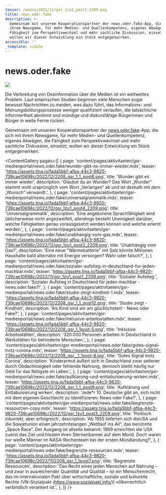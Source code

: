 ```yaml
---
teaser: /media/2022/11/gsr_1zu1_post1_2209.png
title: news.oder.fake
description: >-
  Gemeinsam mit unserem Kooperationspartner der news.oder.fake-App, die sich mit
  ihrem Newsgame, für mehr Medien- und Quellenkompetenz, eigenes Abwägen, die
  Fähigkeit zum Perspektivwechsel und mehr sachliche Diskussion, einsetzt,
  wollen wir dieser Entwicklung ein Stück entgegenwirken.
accessible: ''
_template: simple
---
```


# news.oder.fake

![](/media/2022/12/neutraler-webbaner-news-oder-fake.jpg)

Die Verbreitung von Desinformation über die Medien ist ein weltweites Problem. Laut empirischen Studien beginnen viele Menschen sogar bewusst Nachrichten zu meiden, was dazu führt, das Informations- und Meinungsbildungsprozesse weniger qualifiziert verlaufen, die tatsächliche Informiertheit abnimmt und mündige und diskursfähige Bürgerinnen und Bürger in weite Ferne rücken.

Gemeinsam mit unserem Kooperationspartner der [news.oder.fake](https://newsoderfake.de/)-App, die sich mit ihrem Newsgame, für mehr Medien- und Quellenkompetenz, eigenes Abwägen, die Fähigkeit zum Perspektivwechsel und mehr sachliche Diskussion, einsetzt, wollen wir dieser Entwicklung ein Stück entgegenwirken.

<ContentGallery
  pages={[
    {
      page: 'content/pages/aktivitaeten/gsr-medienportal/news.oder.fake/wunder-gibt-es-immer-wieder.mdx',
      teaser:
        'https://assets.tina.io/fada5bbf-afba-44c3-9820-739cae10698c/2022/12/2208_gsr_1_1_post6.png',
      title: 'Wunder gibt es immer wieder',
      description:
        'Glaubst du an Wunder? Das Wort „Wunder“ stammt wohl ursprünglich vom Wort „Verlangen“ ab und ist deshalb mit dem „Wunsch“ verwandt.',
    },
    {
      page: 'content/pages/aktivitaeten/gsr-medienportal/news.oder.fake/universalgrammatik.mdx',
      teaser:
        'https://assets.tina.io/fada5bbf-afba-44c3-9820-739cae10698c/2022/12/gsr_1zu1_post4_2209.png',
      title: 'Universalgrammatik',
      description:
        'Eine angeborene Sprachfähigkeit wird üblicherweise nicht angezweifelt, allerdings besteht Uneinigkeit darüber, welche Fähigkeiten genau vorausgesetzt werden können und welche erlernt werden.',
    },
    {
      page: 'content/pages/aktivitaeten/gsr-medienportal/news.oder.fake/unabhangig-vom-gas.mdx',
      teaser:
        'https://assets.tina.io/fada5bbf-afba-44c3-9820-739cae10698c/2022/12/gsr_1zu1_post2_2209.png',
      title: 'Unabhängig vom Gas?',
      description:
        'Eine neue "Wärmebatterie" mit Salz könnte Millionen Haushalte bald alternativ mit Energie versorgen? Wahr oder falsch?',
    },
    {
      page: 'content/pages/aktivitaeten/gsr-medienportal/news.oder.fake/sozialer-aufstieg-in-deutschland-fur-jeden-machbar.mdx',
      teaser:
        'https://assets.tina.io/fada5bbf-afba-44c3-9820-739cae10698c/2022/11/gsr_1zu1_post1_2209.png',
      title: 'Sozialer Aufstieg ',
      description:
        'Sozialer Aufstieg in Deutschland für jeden machbar - news.oder.fake?!',
    },
    {
      page: 'content/pages/aktivitaeten/gsr-medienportal/news.oder.fake/studie-zeigt-kindheit-1.mdx',
      teaser:
        'https://assets.tina.io/fada5bbf-afba-44c3-9820-739cae10698c/2022/12/2208_gsr_1_1_post12.png',
      title: 'Studie zeigt - Kindheit',
      description: 'Als Kind sind wir am glücklichsten! - News oder Fake?',
    },
    {
      page: 'content/pages/aktivitaeten/gsr-medienportal/news.oder.fake/inklusive-arbeitsstatten.mdx',
      teaser:
        'https://assets.tina.io/fada5bbf-afba-44c3-9820-739cae10698c/2022/12/2208_gsr_1_1post-5.png',
      title: 'Inklusive Arbeitsstätten',
      description:
        '320.000 Personen arbeiten in Deutschland in Werkstätten für behinderte Menschen.',
    },
    {
      page: 'content/pages/aktivitaeten/gsr-medienportal/news.oder.fake/gutes-signal-trotz-corona.mdx',
      teaser:
        'https://assets.tina.io/fada5bbf-afba-44c3-9820-739cae10698c/2022/12/2208_gsr__1_1post-8.jpg',
      title: 'Gutes Signal trotz Corona',
      description:
        'Kinderarmut äußert sich in Deutschland zwar seltener durch Obdachlosigkeit oder fehlende Nahrung, dennoch bleibt häufig nur Geld für das Nötigste im Leben.',
    },
    {
      page: 'content/pages/aktivitaeten/gsr-medienportal/news.oder.fake/aufklarung-und-enttabuisierung-wirken.mdx',
      teaser:
        'https://assets.tina.io/fada5bbf-afba-44c3-9820-739cae10698c/2022/12/2208_gsr_1_1_post9.png',
      title: 'Aufklärung und Enttabuisierung wirken',
      description:
        'Jede*r 10. Deutsche gibt an, sich nicht mit dem eigenen Geschlecht zu identifizieren: News oder Fake?',
    },
    {
      page: 'content/pages/aktivitaeten/gsr-medienportal/news.oder.fake/begrenzte-ressourcen-copy.mdx',
      teaser:
        'https://assets.tina.io/fada5bbf-afba-44c3-9820-739cae10698c/2022/12/gsr_1zu1_post3_2209.png',
      title: 'Politisch inkorrekt, aber erfolgreich',
      description:
        'Ab 1955 lieferten sich dieUSA und die Sowjetunion einen jahrzehntelangen „Wettlauf ins All“, das berühmte „Space Race“. Der Ausgang ist allseits bekannt: 1969 erreichten die USA zuerst das Ziel und hissten ihren Sternenbanner auf dem Mond. Doch waren nur weiße Männer im NASA-Rechenteam bei der ersten Mondlandung?',
    },
    {
      page: 'content/pages/aktivitaeten/gsr-medienportal/news.oder.fake/begrenzte-ressourcen.mdx',
      teaser:
        'https://assets.tina.io/fada5bbf-afba-44c3-9820-739cae10698c/2022/11/2208_gsr_1_1post7.png',
      title: 'Begrenzte Ressourcen',
      description:
        'Das Recht eines jeden Menschen auf Nahrung – und zwar in ausreichender Quantität und Qualität – ist ein Menschenrecht, das im internationalen Pakt über wirtschaftliche, soziale und kulturelle Rechte (VN-Sozialpakt (https://www.sozialpakt.info/)) völkerrechtlich verbindlich verankert ist.',
    },
  ]}
/>
